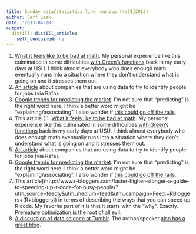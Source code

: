 ```yaml
---
title: Sunday data/statistics link roundup (4/28/2013)
author: Jeff Leek
date: '2013-04-28'
output:
  distill::distill_article:
    self_contained: no
---
```


  1. [What it feels like to be bad at math](http://mathwithbaddrawings.com/2013/04/25/were-all-bad-at-math-1-i-feel-stupid-too/). My personal experience like this culminated in some difficulties [with Green's functions](http://en.wikipedia.org/wiki/Green's_function) back in my early days at USU. I think almost everybody who does enough math eventually runs into a situation where they don't understand what is going on and it stresses them out.
  2. [An article](http://www.nytimes.com/2013/04/28/technology/how-big-data-is-playing-recruiter-for-specialized-workers.html?_r=0) about companies that are using data to try to identify people for jobs (via Rafa).
  3. [Google trends for predicting the market](http://www.forbes.com/sites/davidleinweber/2013/04/26/big-data-gets-bigger-now-google-trends-can-predict-the-market/). I'm not sure that "predicting" is the right word here. I think a better word might be "explaining/associating". I also wonder if [this could go off the rails](http://www.nature.com/news/when-google-got-flu-wrong-1.12413).
  4. This article [  1. [What it feels like to be bad at math](http://mathwithbaddrawings.com/2013/04/25/were-all-bad-at-math-1-i-feel-stupid-too/). My personal experience like this culminated in some difficulties [with Green's functions](http://en.wikipedia.org/wiki/Green's_function) back in my early days at USU. I think almost everybody who does enough math eventually runs into a situation where they don't understand what is going on and it stresses them out.
  2. [An article](http://www.nytimes.com/2013/04/28/technology/how-big-data-is-playing-recruiter-for-specialized-workers.html?_r=0) about companies that are using data to try to identify people for jobs (via Rafa).
  3. [Google trends for predicting the market](http://www.forbes.com/sites/davidleinweber/2013/04/26/big-data-gets-bigger-now-google-trends-can-predict-the-market/). I'm not sure that "predicting" is the right word here. I think a better word might be "explaining/associating". I also wonder if [this could go off the rails](http://www.nature.com/news/when-google-got-flu-wrong-1.12413).
  4. This article](http://www.r-bloggers.com/faster-higher-stonger-a-guide-to-speeding-up-r-code-for-busy-people/?utm_source=feedly&utm_medium=feed&utm_campaign=Feed:+RBloggers+(R+bloggers)) in terms of describing the ways that you can speed up R code. My favorite part of it is that it starts with the "why". Exactly. [Premature optimization is the root of all evi](http://en.wikiquote.org/wiki/Donald_Knuth)l.
  5. [A discussion of data science at Tumblr](http://blog.mortardata.com/post/47549853491/data-science-at-tumblr). The author/speaker [also has a great blog](http://www.adamlaiacano.com/).
